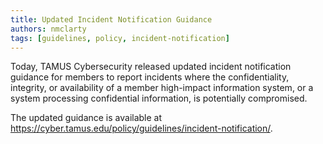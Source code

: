 ```yaml
---
title: Updated Incident Notification Guidance
authors: nmclarty
tags: [guidelines, policy, incident-notification]
---
```


Today, TAMUS Cybersecurity released updated incident notification guidance for members to report incidents where the confidentiality, integrity, or availability of a member high-impact information system, or a system processing confidential information, is potentially compromised.

The updated guidance is available at https://cyber.tamus.edu/policy/guidelines/incident-notification/.
